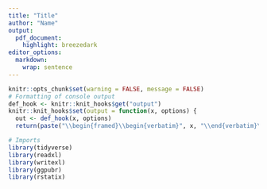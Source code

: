 ```yaml
---
title: "Title"
author: "Name"
output: 
  pdf_document:
    highlight: breezedark
editor_options: 
  markdown: 
    wrap: sentence
---
```


```r
knitr::opts_chunk$set(warning = FALSE, message = FALSE)
# Formatting of console output
def_hook <- knitr::knit_hooks$get("output")
knitr::knit_hooks$set(output = function(x, options) {
  out <- def_hook(x, options)
  return(paste("\\begin{framed}\\begin{verbatim}", x, "\\end{verbatim}\\end{framed}", collapse = "\n"))
```

```r
# Imports
library(tidyverse)
library(readxl)
library(writexl)
library(ggpubr)
library(rstatix)
```

